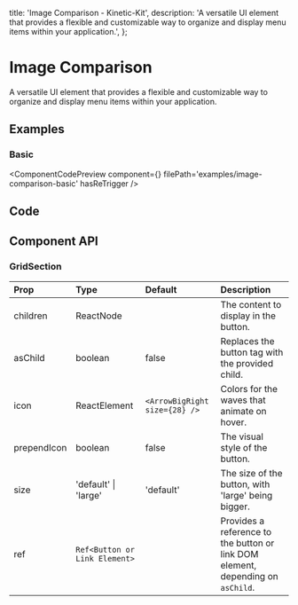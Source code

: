   title: 'Image Comparison - Kinetic-Kit',
  description:
    'A versatile UI element that provides a flexible and customizable way to organize and display menu items within your application.',
};


# Image Comparison

A versatile UI element that provides a flexible and customizable way to organize and display menu items within your application.

## Examples

### Basic

<ComponentCodePreview
  component={<ToastBasic />}
  filePath='examples/image-comparison-basic'
  hasReTrigger
/>

## Code

<CodeBlock filePath='components/core/image-comparison.tsx' />

## Component API

### GridSection

| Prop        | Type                          | Default                       | Description                                                                     |
| :---------- | :---------------------------- | :---------------------------- | :------------------------------------------------------------------------------ |
| children    | ReactNode                     |                               | The content to display in the button.                                           |
| asChild     | boolean                       | false                         | Replaces the button tag with the provided child.                                |
| icon        | ReactElement                  | `<ArrowBigRight size={28} />` | Colors for the waves that animate on hover.                                     |
| prependIcon | boolean                       | false                         | The visual style of the button.                                                 |
| size        | 'default' \| 'large'          | 'default'                     | The size of the button, with 'large' being bigger.                              |
| ref         | `Ref<Button or Link Element>` |                               | Provides a reference to the button or link DOM element, depending on `asChild`. |
